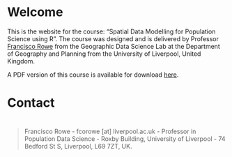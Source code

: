 # Welcome {.unnumbered}

This is the website for the course: “Spatial Data Modelling for Population Science using R”. The course was designed and is delivered by Professor [Francisco Rowe](https://www.franciscorowe.com) from the Geographic Data Science Lab at the Department of Geography and Planning from the University of Liverpool, United Kingdom. 

::: callout-note
A PDF version of this course is available for download [here]().
:::

# Contact {.unnumbered}

::: {style="margin-top: 40px"}
:::

> Francisco Rowe - fcorowe \[at\] liverpool.ac.uk - Professor in Population Data Science - Roxby Building, University of Liverpool - 74 Bedford St S, Liverpool, L69 7ZT, UK.

